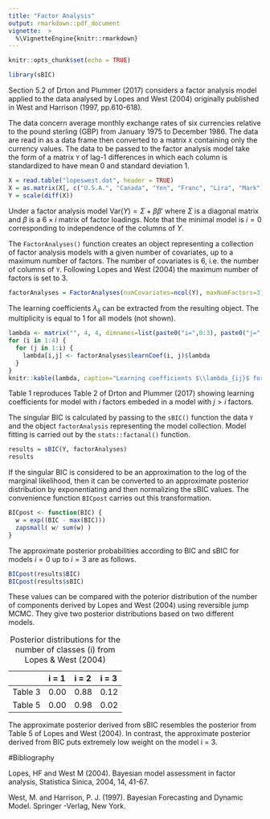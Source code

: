 ```yaml
---
title: "Factor Analysis"
output: rmarkdown::pdf_document
vignette:  >
  %\VignetteEngine{knitr::rmarkdown}
---
```


```r

knitr::opts_chunk$set(echo = TRUE)
```

```r
library(sBIC)
```

Section 5.2 of Drton and Plummer (2017) considers a factor analysis model applied to the data analysed by Lopes and West (2004) originally published in West and Harrison (1997, pp.610-618).

The data concern average monthly exchange rates of six currencies relative to the pound sterling (GBP) from January 1975 to December 1986. The data are read in as a data frame then converted to a matrix  `X` containing only the currency values. The data to be passed to the factor analysis model take the form of  a matrix `Y` of lag-1 differences in which each column is standardized to have mean 0 and standard deviation 1.

```r
X = read.table("lopeswest.dat", header = TRUE)
X = as.matrix(X[, c("U.S.A.", "Canada", "Yen", "Franc", "Lira", "Mark")])
Y = scale(diff(X))
```

Under a factor analysis model $\text{Var}(Y) = \Sigma + \beta \beta'$ where $\Sigma$ is a diagonal matrix and $\beta$ is a $6 \times i$ matrix of factor loadings. Note that the minimal model is $i=0$ corresponding to independence of the columns of $Y$.

The `FactorAnalyses()` function creates an object representing a collection of factor analysis models with a given number of covariates, up to a maximum number of factors. The number of covariates is 6, i.e. the number of columns of `Y`. Following Lopes and West (2004) the maximum number of factors is set to 3.

```r
factorAnalyses = FactorAnalyses(numCovariates=ncol(Y), maxNumFactors=3)
```

The learning coefficients $\lambda_{ij}$ can  be extracted from the resulting object. The multiplicity is equal to 1 for all models (not shown).

```r
lambda <- matrix("", 4, 4, dimnames=list(paste0("i=",0:3), paste0("j=",0:3)))
for (i in 1:4) {
  for (j in 1:i) {
    lambda[i,j] <- factorAnalyses$learnCoef(i, j)$lambda
  }
}
knitr::kable(lambda, caption="Learning coefficients $\\lambda_{ij}$ for sBIC")
```

Table 1 reproduces Table 2 of Drton and Plummer (2017) showing learning coefficients for model with $i$ factors embeded in a model with $j > i$ factors.

The singular BIC is calculated by passing to the `sBIC()` function the data `Y` and the object `factorAnalysis` representing the model collection. Model fitting is carried out by the `stats::factanal()` function.

```r
results = sBIC(Y, factorAnalyses)
results
```

If the singular BIC is considered to be an approximation to the log of the marginal likelihood, then it can be converted to an approximate posterior distribution by exponentiating and then normalizing the sBIC values. The convenience function `BICpost` carries out this transformation.

```r
BICpost <- function(BIC) {
  w = exp((BIC - max(BIC)))
  zapsmall( w/ sum(w) )
}
```

The approximate posterior probabilities according to BIC and sBIC for models $i=0$ up to $i=3$ are as follows. 

```r
BICpost(results$BIC)
BICpost(results$sBIC)
```

These values can be compared with the poterior distribution of the number of components derived by Lopes and West (2004) using reversible jump MCMC. They give two posterior distributions based on two different models.


|         | i = 1 | i = 2 | i = 3 |
|:--------|:------|:------|:------|
| Table 3 | 0.00  | 0.88  | 0.12  |
| Table 5 | 0.00  | 0.98  | 0.02  |

Table: Posterior distributions for the number of classes (i) from Lopes & West (2004)

The approximate posterior derived from sBIC resembles the posterior from Table 5 of Lopes and West (2004). In contrast, the approximate posterior derived from BIC puts extremely low weight on the model i = 3.

#Bibliography

Lopes, HF and West M (2004). Bayesian model assessment in factor analysis, Statistica Sinica, 2004, 14, 41-67.

West, M. and Harrison, P. J. (1997). Bayesian Forecasting and Dynamic Model. Springer
-Verlag, New York.
